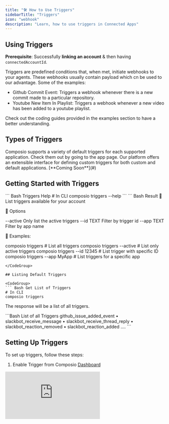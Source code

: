 ```yaml
---
title: "🛠️ How to Use Triggers"
sidebarTitle: "Triggers"
icon: "webhook"
description: "Learn, how to use triggers in Connected Apps"
---
```


## Using Triggers

**Prerequisite**: Successfully **linking an account** & then having `connectedAccountId`.

Triggers are predefined conditions that, when met, initiate webhooks to your agents. 
These webhooks usually contain payload which cn be used to our advantage. Some of the examples:
* Github Commit Event: Triggers a webhook whenever there is a new commit made to a particular repository.
* Youtube New Item In Playlist: Triggers a webhook whenever a new video has been added to a youtube playlist.


Check out the coding guides provided in the examples section to have a better understanding.

## **Types of Triggers**

<Tabs>
  <Tab title="Default Triggers (Preferred)">
    Composio supports a variety of default triggers for each supported
    application. Check them out by going to the app page.
  </Tab>
  <Tab title="Custom Triggers (Build your Own)">
    Our platform offers an extensible interface for defining custom triggers for
    both custom and default applications. [**Coming Soon**](#)
  </Tab>
</Tabs>

## Getting Started with Triggers

<CodeGroup>
``` Bash Triggers Help
# In CLI
composio triggers --help
```
</CodeGroup>

<CodeGroup>
``` Bash Result
📄List triggers available for your account

 🔗 Options 

--active    Only list the active triggers
--id TEXT   Filter by trigger id
--app TEXT  Filter by app name

📙 Examples:

composio triggers              # List all triggers
composio triggers --active     # List only active triggers
composio triggers --id 12345   # List trigger with specific ID
composio triggers --app MyApp  # List triggers for a specific app
```
</CodeGroup>

## Listing Default Triggers

<CodeGroup>
``` Bash Get List of Triggers
# In CLI
composio triggers
```
</CodeGroup>

The response will be a list of all triggers.

<CodeGroup>
```Bash List of all Triggers 
github_issue_added_event
• slackbot_receive_message
• slackbot_receive_thread_reply
• slackbot_reaction_removed
• slackbot_reaction_added
....
```
</CodeGroup>

## Setting Up Triggers

To set up triggers, follow these steps:

1. Enable Trigger from Composio [Dashboard](app.composio.dev)

<div
  style={{
    width: '100%',
    position: 'relative',
    paddingTop: '56.25%',
  }}>
  <iframe
    src="https://app.supademo.com/embed/cly4qu1q001istgvzirl1sj8y"
    frameBorder="0"
    title="Direct Action Execution"
    allow="clipboard-write"
    webkitallowfullscreen="true"
    mozallowfullscreen="true"
    allowfullscreen
    style={{
      position: 'absolute',
      top: 0,left: 0, width: '100%', height: '100%',
      border: '3px solid #5E43CE',
      borderRadius: '10px',
    }}/>
</div>


2. Add listener  

<CodeGroup>
```python python
## Create a trigger listener
listener = composio_toolset.create_trigger_listener() 
## Triggers when a new event has taken place
@listener.callback(filters={"trigger_name": "trigger_name"}) 
def callback_function(event):
    ## Your Code Here ##

listener.listen()
```
```javascript javascript
// Create a trigger listener
const listener = composio_toolset.createTriggerListener();

// Triggers when a new event has taken place
listener.callback({ filters: { trigger_name: "trigger_name" } }, (event) => {
    // Your Code Here
});

listener.listen();
```
</CodeGroup>



## Handling Triggers 

After completing the setup, the specified webhook URL will begin to receive data. 

This data includes the `connected_account_id` for account identification, `trigger_id` for trigger identification, and the `payload`, which adheres to the trigger's specified payload schema.
<CodeGroup>
``` JSON Sample Trigger Webhook, Received on Callback URL
{
	"trigger_name":"github_commit_event",
    "trigger_id":"12310-sadas-12ad-sa",
	"connected_account_id":"64184e1a-76bf-404b-bf8e-e9ce04fd7c9c",
	"payload":{
		"id":"ae4926ca23488ef488e76c8b39e2ad3ae9e58786",
		"message":"Update README.md",
		"timestamp":"2024-03-26T19:36:58+05:30",
		"author":"kaavee315",
		"url":"https://github.com/kaavee315/ML_assignment/commit/ae4926ca23488ef488e76c8b39e2ad3ae9e58786"
	}
}

```
</CodeGroup>






.dev/settings) or by using the API endpoint `api/v1/triggers/setCallbackURL`